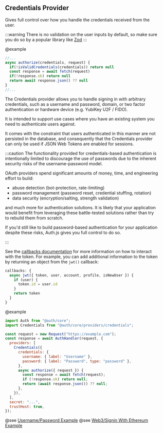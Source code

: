 ## Credentials Provider

Gives full control over how you handle the credentials received from the user.

:::warning
There is no validation on the user inputs by default, so make sure you do so
by a popular library like [Zod](https://zod.dev)
:::

@example

```ts
//...
async authorize(credentials, request) {
  if(!isValidCredentials(credentials)) return null
  const response = await fetch(request)
  if(!response.ok) return null
  return await response.json() ?? null
}
//...
```

The Credentials provider allows you to handle signing in with arbitrary credentials,
such as a username and password, domain, or two factor authentication or hardware device (e.g. YubiKey U2F / FIDO).

It is intended to support use cases where you have an existing system you need to authenticate users against.

It comes with the constraint that users authenticated in this manner are not persisted in the database,
and consequently that the Credentials provider can only be used if JSON Web Tokens are enabled for sessions.

:::caution
The functionality provided for credentials-based authentication is intentionally limited to discourage the use of passwords due to the inherent security risks of the username-password model.

OAuth providers spend significant amounts of money, time, and engineering effort to build:

- abuse detection (bot-protection, rate-limiting)
- password management (password reset, credential stuffing, rotation)
- data security (encryption/salting, strength validation)

and much more for authentication solutions. It is likely that your application would benefit from leveraging these battle-tested solutions rather than try to rebuild them from scratch.

If you'd still like to build password-based authentication for your application despite these risks, Auth.js gives you full control to do so.

:::

See the [callbacks documentation](/reference/core#authconfig#callbacks) for more information on how to interact with the token. For example, you can add additional information to the token by returning an object from the `jwt()` callback:

```js
callbacks: {
  async jwt({ token, user, account, profile, isNewUser }) {
    if (user) {
      token.id = user.id
    }
    return token
  }
}
```

@example

```js
import Auth from "@auth/core";
import Credentials from "@auth/core/providers/credentials";

const request = new Request("https://example.com");
const response = await AuthHandler(request, {
  providers: [
    Credentials({
      credentials: {
        username: { label: "Username" },
        password: { label: "Password", type: "password" },
      },
      async authorize({ request }) {
        const response = await fetch(request);
        if (!response.ok) return null;
        return (await response.json()) ?? null;
      },
    }),
  ],
  secret: "...",
  trustHost: true,
});
```

@see [Username/Password Example](https://authjs.dev/guides/providers/credentials#example---username--password)
@see [Web3/Signin With Ethereum Example](https://authjs.dev/guides/providers/credentials#example---web3--signin-with-ethereum)
